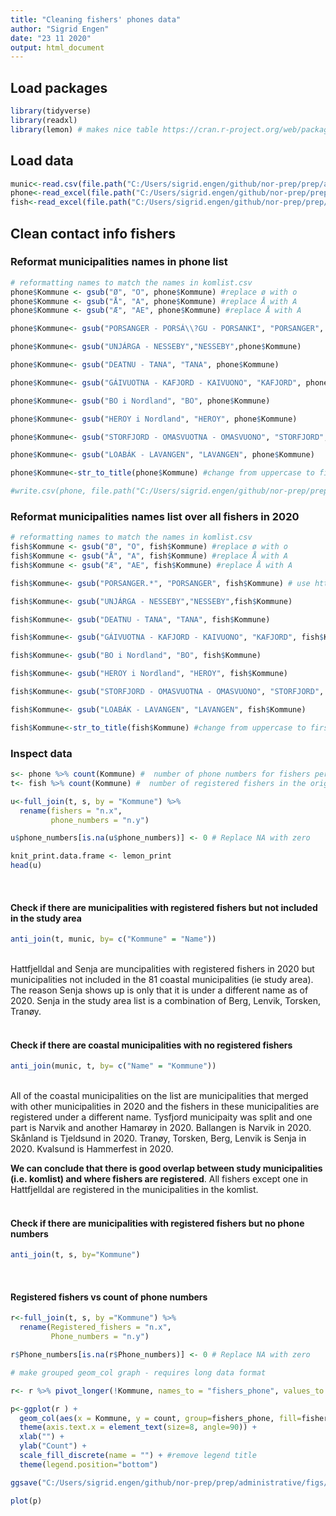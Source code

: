 ```yaml
---
title: "Cleaning fishers' phones data"
author: "Sigrid Engen"
date: "23 11 2020"
output: html_document
---
```


## Load packages 
```r
library(tidyverse)
library(readxl)
library(lemon) # makes nice table https://cran.r-project.org/web/packages/lemon/vignettes/lemon_print.html 
```

## Load data
```r
munic<-read.csv(file.path("C:/Users/sigrid.engen/github/nor-prep/prep/administrative/komlist.csv"), sep=";")
phone<-read_excel(file.path("C:/Users/sigrid.engen/github/nor-prep/prep/administrative/Fishermen_phones.xlsx"))
fish<-read_excel(file.path("C:/Users/sigrid.engen/github/nor-prep/prep/administrative/Fiskermantall_october_2020_list_used_for_phone_number_search.xlsx"))  # original file over registered fishers which was used to search for fishers' phone numbers
```

## Clean contact info fishers 
### Reformat municipalities names in phone list
```r

# reformatting names to match the names in komlist.csv
phone$Kommune <- gsub("Ø", "O", phone$Kommune) #replace ø with o
phone$Kommune <- gsub("Å", "A", phone$Kommune) #replace Å with A
phone$Kommune <- gsub("Æ", "AE", phone$Kommune) #replace Å with A

phone$Kommune<- gsub("PORSANGER - PORSÁ\\?GU - PORSANKI", "PORSANGER", phone$Kommune) # use \\ in front of ? to tell R not interpret it as a question mark only. If \\ not included then the name is not replaced in the phone data

phone$Kommune<- gsub("UNJÁRGA - NESSEBY","NESSEBY",phone$Kommune)

phone$Kommune<- gsub("DEATNU - TANA", "TANA", phone$Kommune)

phone$Kommune<- gsub("GÁIVUOTNA - KAFJORD - KAIVUONO", "KAFJORD", phone$Kommune)

phone$Kommune<- gsub("BO i Nordland", "BO", phone$Kommune)

phone$Kommune<- gsub("HEROY i Nordland", "HEROY", phone$Kommune)

phone$Kommune<- gsub("STORFJORD - OMASVUOTNA - OMASVUONO", "STORFJORD", phone$Kommune)

phone$Kommune<- gsub("LOABÁK - LAVANGEN", "LAVANGEN", phone$Kommune)

phone$Kommune<-str_to_title(phone$Kommune) #change from uppercase to first uppercase then lowercase

#write.csv(phone, file.path("C:/Users/sigrid.engen/github/nor-prep/prep/administrative/Fishermen_phones_new_municipal_names.csv"))
```

### Reformat municipalities names list over all fishers in 2020
```r
# reformatting names to match the names in komlist.csv
fish$Kommune <- gsub("Ø", "O", fish$Kommune) #replace ø with o
fish$Kommune <- gsub("Å", "A", fish$Kommune) #replace Å with A
fish$Kommune <- gsub("Æ", "AE", fish$Kommune) #replace Å with A

fish$Kommune<- gsub("PORSANGER.*", "PORSANGER", fish$Kommune) # use https://stackoverflow.com/questions/13275614/replace-entire-expression-that-contains-a-specific-string to change name. Basically, the .* tells R to replace all cases starting with PORSANGER with PORSANGER

fish$Kommune<- gsub("UNJÁRGA - NESSEBY","NESSEBY",fish$Kommune)

fish$Kommune<- gsub("DEATNU - TANA", "TANA", fish$Kommune)

fish$Kommune<- gsub("GÁIVUOTNA - KAFJORD - KAIVUONO", "KAFJORD", fish$Kommune)

fish$Kommune<- gsub("BO i Nordland", "BO", fish$Kommune)

fish$Kommune<- gsub("HEROY i Nordland", "HEROY", fish$Kommune)

fish$Kommune<- gsub("STORFJORD - OMASVUOTNA - OMASVUONO", "STORFJORD", fish$Kommune)

fish$Kommune<- gsub("LOABÁK - LAVANGEN", "LAVANGEN", fish$Kommune)

fish$Kommune<-str_to_title(fish$Kommune) #change from uppercase to first uppercase then lowercase

```

### Inspect data
```r
s<- phone %>% count(Kommune) #  number of phone numbers for fishers per municipality
t<- fish %>% count(Kommune) #  number of registered fishers in the original dataset

u<-full_join(t, s, by = "Kommune") %>%
  rename(fishers = "n.x", 
         phone_numbers = "n.y")

u$phone_numbers[is.na(u$phone_numbers)] <- 0 # Replace NA with zero
```

```r
knit_print.data.frame <- lemon_print
head(u)
```
\

#### Check if there are municipalities with registered fishers but not included in the study area
```r
anti_join(t, munic, by= c("Kommune" = "Name")) 
```

\
Hattfjelldal and Senja are muncipalities with registered fishers in 2020 but municipalities not included in the 81 coastal municipalities (ie study area). The reason Senja shows up is only that it is under a different name as of 2020. Senja in the study area list is a combination of Berg, Lenvik, Torsken, Tranøy. 
\
\

#### Check if there are coastal municipalities with no registered fishers
```r
anti_join(munic, t, by= c("Name" = "Kommune"))

```
\
All of the coastal municipalities on the list are municipalities that merged with other municipalities in 2020 and the fishers in these municipalities are registered under a different name. Tysfjord municipaity was split and one part is Narvik and another Hamarøy in 2020. Ballangen is Narvik in 2020. Skånland is Tjeldsund in 2020. Tranøy, Torsken, Berg, Lenvik is Senja in 2020. Kvalsund is Hammerfest in 2020.

**We can conclude that there is good overlap between study municipalities (i.e. komlist) and where fishers are registered**. All fishers except one in Hattfjelldal are registered in the municipalities in the komlist. 
\
\

#### Check if there are municipalities with registered fishers but no phone numbers
```r
anti_join(t, s, by="Kommune")
```
\

#### Registered fishers vs count of phone numbers

```r
r<-full_join(t, s, by ="Kommune") %>%
  rename(Registered_fishers = "n.x",
         Phone_numbers = "n.y") 

r$Phone_numbers[is.na(r$Phone_numbers)] <- 0 # Replace NA with zero

# make grouped geom_col graph - requires long data format

r<- r %>% pivot_longer(!Kommune, names_to = "fishers_phone", values_to = "count")

p<-ggplot(r ) + 
  geom_col(aes(x = Kommune, y = count, group=fishers_phone, fill=fishers_phone), position = "dodge" )  +
  theme(axis.text.x = element_text(size=8, angle=90)) +
  xlab("") + 
  ylab("Count") + 
  scale_fill_discrete(name = "") + #remove legend title
  theme(legend.position="bottom")

ggsave("C:/Users/sigrid.engen/github/nor-prep/prep/administrative/figs/fishers_phones.tiff", p, width = 7, height = 4, dpi = 300, units = "in")

plot(p)
```

```r
 
```


